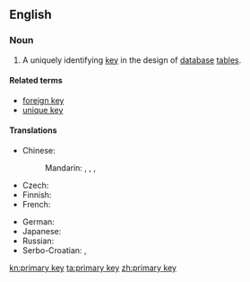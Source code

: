 ==English==

{{wikipedia}}

===Noun===
{{en-noun|head=[[primary]] [[key]]}}

# {{databases}} A uniquely identifying [[key]] in the design of [[database]] [[table]]s.

====Related terms====
* [[foreign key]]
* [[unique key]]

====Translations====
{{trans-top|key in database table}}
* Chinese:
*: Mandarin: {{t|cmn|主鍵|sc=Hani}}, {{t|cmn|主键|tr=zhǔjiàn|sc=Hani}}, {{t|cmn|主碼|sc=Hani}}, {{t|cmn|主码|tr=zhǔmǎ|sc=Hani}}
* Czech: {{t-|cs|primární klíč|m}}
* Finnish: {{t-|fi|pääavain}}
* French: {{t+|fr|clé primaire|f}}
{{trans-mid}}
* German: {{t-|de|Primärschlüssel|m}}
* Japanese: {{t-|ja|主キー|tr=shu-kī|sc=Jpan}}
* Russian: {{t-|ru|первичный ключ|m|tr=pervíčnyj ključ|sc=Cyrl}}
* Serbo-Croatian: {{t-|sh|primarni ključ|m}}, {{t-|sh|примарни кључ|m}}
{{trans-bottom}}

[[kn:primary key]]
[[ta:primary key]]
[[zh:primary key]]